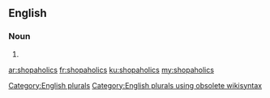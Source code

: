 ==English==

===Noun===
{{head|en}}

# {{plural of|shopaholic}}

[[Category:English plurals]][[Category:English plurals using obsolete wikisyntax]]

[[ar:shopaholics]]
[[fr:shopaholics]]
[[ku:shopaholics]]
[[my:shopaholics]]